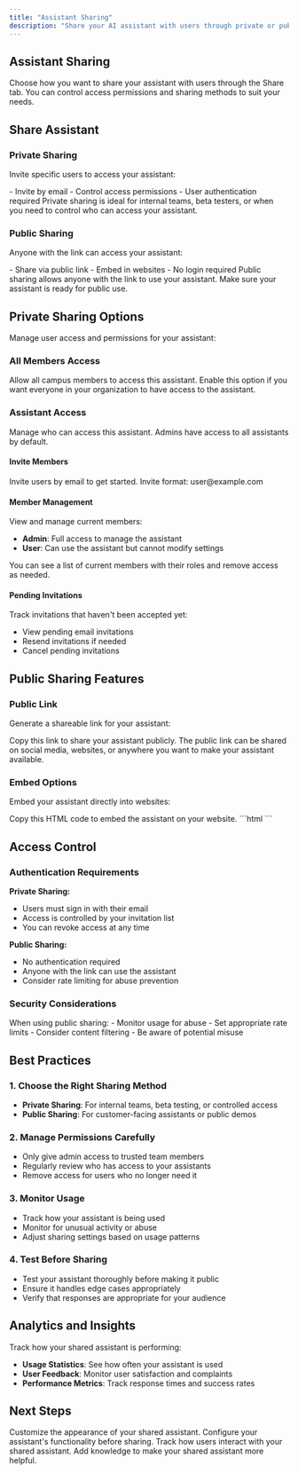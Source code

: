 ```yaml
---
title: "Assistant Sharing"
description: "Share your AI assistant with users through private or public access"
---
```


## Assistant Sharing

Choose how you want to share your assistant with users through the Share tab. You can control access permissions and sharing methods to suit your needs.

## Share Assistant

### Private Sharing

Invite specific users to access your assistant:

<ParamField body="private_sharing" type="section">
- Invite by email
- Control access permissions
- User authentication required
</ParamField>

<Info>
Private sharing is ideal for internal teams, beta testers, or when you need to control who can access your assistant.
</Info>

### Public Sharing

Anyone with the link can access your assistant:

<ParamField body="public_sharing" type="section">
- Share via public link
- Embed in websites
- No login required
</ParamField>

<Warning>
Public sharing allows anyone with the link to use your assistant. Make sure your assistant is ready for public use.
</Warning>

## Private Sharing Options

Manage user access and permissions for your assistant:

### All Members Access

<ParamField body="all_members_access" type="boolean" default="false">
Allow all campus members to access this assistant.
</ParamField>

<Tip>
Enable this option if you want everyone in your organization to have access to the assistant.
</Tip>

### Assistant Access

Manage who can access this assistant. Admins have access to all assistants by default.

#### Invite Members

<ParamField body="invite_members" type="email">
Invite users by email to get started.
</ParamField>

<Example>
Invite format: user@example.com
</Example>

#### Member Management

View and manage current members:

- **Admin**: Full access to manage the assistant
- **User**: Can use the assistant but cannot modify settings

<Info>
You can see a list of current members with their roles and remove access as needed.
</Info>

#### Pending Invitations

Track invitations that haven't been accepted yet:

- View pending email invitations
- Resend invitations if needed
- Cancel pending invitations

## Public Sharing Features

### Public Link

Generate a shareable link for your assistant:

<ParamField body="public_link" type="url">
Copy this link to share your assistant publicly.
</ParamField>

<Tip>
The public link can be shared on social media, websites, or anywhere you want to make your assistant available.
</Tip>

### Embed Options

Embed your assistant directly into websites:

<ParamField body="embed_code" type="code">
Copy this HTML code to embed the assistant on your website.
</ParamField>

<Example>
```html
<script src="https://app.illumichat.com/widget.js" data-assistant-id="your-assistant-id"></script>
```
</Example>

## Access Control

### Authentication Requirements

**Private Sharing:**
- Users must sign in with their email
- Access is controlled by your invitation list
- You can revoke access at any time

**Public Sharing:**
- No authentication required
- Anyone with the link can use the assistant
- Consider rate limiting for abuse prevention

### Security Considerations

<Warning>
When using public sharing:
- Monitor usage for abuse
- Set appropriate rate limits
- Consider content filtering
- Be aware of potential misuse
</Warning>

## Best Practices

### 1. Choose the Right Sharing Method

- **Private Sharing**: For internal teams, beta testing, or controlled access
- **Public Sharing**: For customer-facing assistants or public demos

### 2. Manage Permissions Carefully

- Only give admin access to trusted team members
- Regularly review who has access to your assistants
- Remove access for users who no longer need it

### 3. Monitor Usage

- Track how your assistant is being used
- Monitor for unusual activity or abuse
- Adjust sharing settings based on usage patterns

### 4. Test Before Sharing

- Test your assistant thoroughly before making it public
- Ensure it handles edge cases appropriately
- Verify that responses are appropriate for your audience

## Analytics and Insights

Track how your shared assistant is performing:

- **Usage Statistics**: See how often your assistant is used
- **User Feedback**: Monitor user satisfaction and complaints
- **Performance Metrics**: Track response times and success rates

## Next Steps

<CardGroup cols={2}>
<Card title="Assistant Styling" icon="palette" href="/user-guide/assistant-styling">
  Customize the appearance of your shared assistant.
</Card>

<Card title="Assistant Configuration" icon="settings" href="/user-guide/assistant-configuration">
  Configure your assistant's functionality before sharing.
</Card>

<Card title="Analytics & Insights" icon="chart-bar" href="/user-guide/analytics">
  Track how users interact with your shared assistant.
</Card>

<Card title="Knowledge Base Setup" icon="database" href="/user-guide/creating-knowledge-bases">
  Add knowledge to make your shared assistant more helpful.
</Card>
</CardGroup>
